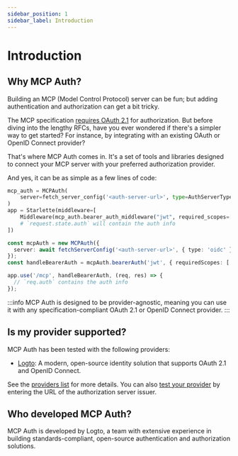 ```yaml
---
sidebar_position: 1
sidebar_label: Introduction
---
```



# Introduction

## Why MCP Auth?

Building an MCP (Model Control Protocol) server can be fun; but adding authentication and authorization can get a bit tricky.

The MCP specification [requires OAuth 2.1](https://modelcontextprotocol.io/specification/2025-03-26/basic/authorization) for authorization. But before diving into the lengthy RFCs, have you ever wondered if there's a simpler way to get started? For instance, by integrating with an existing OAuth or OpenID Connect provider?

That's where MCP Auth comes in. It's a set of tools and libraries designed to connect your MCP server with your preferred authorization provider.

And yes, it can be as simple as a few lines of code:

<Tabs groupId="sdk">

<TabItem value="python" label="Python">

```python
mcp_auth = MCPAuth(
    server=fetch_server_config('<auth-server-url>', type=AuthServerType.OIDC)
)
app = Starlette(middleware=[
    Middleware(mcp_auth.bearer_auth_middleware("jwt", required_scopes=["read", "write"]))
    # `request.state.auth` will contain the auth info
])
```

</TabItem>
<TabItem value="node" label="Node.js">

```ts
const mcpAuth = new MCPAuth({
  server: await fetchServerConfig('<auth-server-url>', { type: 'oidc' }),
});
const handleBearerAuth = mcpAuth.bearerAuth('jwt', { requiredScopes: ['read', 'write'] });

app.use('/mcp', handleBearerAuth, (req, res) => {
  // `req.auth` contains the auth info
});
```

</TabItem>
</Tabs>

:::info
MCP Auth is designed to be provider-agnostic, meaning you can use it with any specification-compliant OAuth 2.1 or OpenID Connect provider.
:::

## Is my provider supported?

MCP Auth has been tested with the following providers:

- [Logto](https://logto.io/): A modern, open-source identity solution that supports OAuth 2.1 and OpenID Connect.

See the [providers list](./providers-list.mdx) for more details. You can also [test your provider](./providers-list.mdx#test-your-provider) by entering the URL of the authorization server issuer.

## Who developed MCP Auth?

MCP Auth is developed by Logto, a team with extensive experience in building standards-compliant, open-source authentication and authorization solutions.
